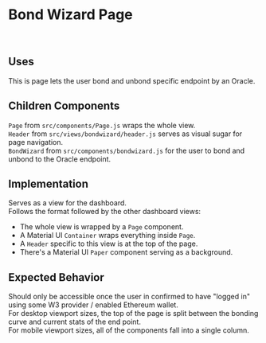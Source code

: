 # Bond Wizard Page

<br />

## Uses

This is page lets the user bond and unbond specific endpoint by an Oracle.

## Children Components

`Page` from `src/components/Page.js` wraps the whole view. <br />
`Header` from `src/views/bondwizard/header.js` serves as visual sugar for page navigation. <br />
`BondWizard` from `src/components/bondwizard.js` for the user to bond and unbond to the Oracle endpoint. <br />

## Implementation

Serves as a view for the dashboard. <br />
Follows the format followed by the other dashboard views:

-  The whole view is wrapped by a `Page` component.
-  A Material UI `Container` wraps everything inside `Page`.
-  A `Header` specific to this view is at the top of the page.
-  There's a Material UI `Paper` component serving as a background.

## Expected Behavior

Should only be accessible once the user in confirmed to have "logged in" using some W3 provider / enabled Ethereum wallet. <br />
For desktop viewport sizes, the top of the page is split between the bonding curve and current stats of the end point. <br />
For mobile viewport sizes, all of the components fall into a single column. <br />
